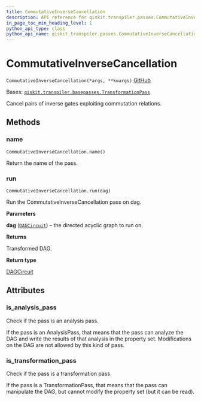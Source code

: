 ```yaml
---
title: CommutativeInverseCancellation
description: API reference for qiskit.transpiler.passes.CommutativeInverseCancellation
in_page_toc_min_heading_level: 1
python_api_type: class
python_api_name: qiskit.transpiler.passes.CommutativeInverseCancellation
---
```


# CommutativeInverseCancellation

<span id="qiskit.transpiler.passes.CommutativeInverseCancellation" />

`CommutativeInverseCancellation(*args, **kwargs)` [GitHub](https://github.com/qiskit/qiskit/tree/stable/0.22/qiskit/transpiler/passes/optimization/commutative_inverse_cancellation.py "view source code")

Bases: [`qiskit.transpiler.basepasses.TransformationPass`](qiskit.transpiler.TransformationPass "qiskit.transpiler.basepasses.TransformationPass")

Cancel pairs of inverse gates exploiting commutation relations.

## Methods

### name

<span id="qiskit.transpiler.passes.CommutativeInverseCancellation.name" />

`CommutativeInverseCancellation.name()`

Return the name of the pass.

### run

<span id="qiskit.transpiler.passes.CommutativeInverseCancellation.run" />

`CommutativeInverseCancellation.run(dag)`

Run the CommutativeInverseCancellation pass on dag.

**Parameters**

**dag** ([`DAGCircuit`](qiskit.dagcircuit.DAGCircuit "qiskit.dagcircuit.dagcircuit.DAGCircuit")) – the directed acyclic graph to run on.

**Returns**

Transformed DAG.

**Return type**

[DAGCircuit](qiskit.dagcircuit.DAGCircuit "qiskit.dagcircuit.DAGCircuit")

## Attributes

<span id="qiskit.transpiler.passes.CommutativeInverseCancellation.is_analysis_pass" />

### is\_analysis\_pass

Check if the pass is an analysis pass.

If the pass is an AnalysisPass, that means that the pass can analyze the DAG and write the results of that analysis in the property set. Modifications on the DAG are not allowed by this kind of pass.

<span id="qiskit.transpiler.passes.CommutativeInverseCancellation.is_transformation_pass" />

### is\_transformation\_pass

Check if the pass is a transformation pass.

If the pass is a TransformationPass, that means that the pass can manipulate the DAG, but cannot modify the property set (but it can be read).


